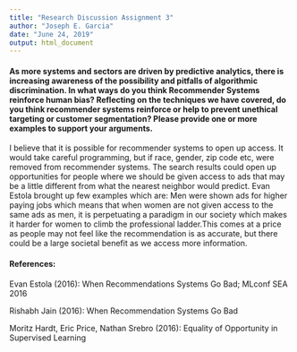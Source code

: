 ---
title: "Research Discussion Assignment 3"
author: "Joseph E. Garcia"
date: "June 24, 2019"
output: html_document
---
#### As more systems and sectors are driven by predictive analytics, there is increasing awareness of the possibility and pitfalls of algorithmic discrimination. In what ways do you think Recommender Systems reinforce human bias? Reflecting on the techniques we have covered, do you think recommender systems reinforce or help to prevent unethical targeting or customer segmentation?  Please provide one or more examples to support your arguments.

I believe that it is possible for recommender systems to open up access. It would take careful programming, but if race, gender, zip code etc, were removed from recommender systems. The search results could open up opportunities for people where we should be given access to ads that may be a little different from what the nearest neighbor would predict. Evan Estola brought up few examples which are: Men were shown ads for higher paying jobs which means that when women are not given access to the same ads as men, it is perpetuating a paradigm in our society which makes it harder for women to climb the professional ladder.This comes at a price as people may not feel like the recommendation is as accurate, but there could be a large societal benefit as we access more information.


#### References:

Evan Estola (2016): When Recommendations Systems Go Bad; MLconf SEA 2016

Rishabh Jain (2016): When Recommendation Systems Go Bad

Moritz Hardt, Eric Price, Nathan Srebro (2016):  Equality of Opportunity in Supervised Learning